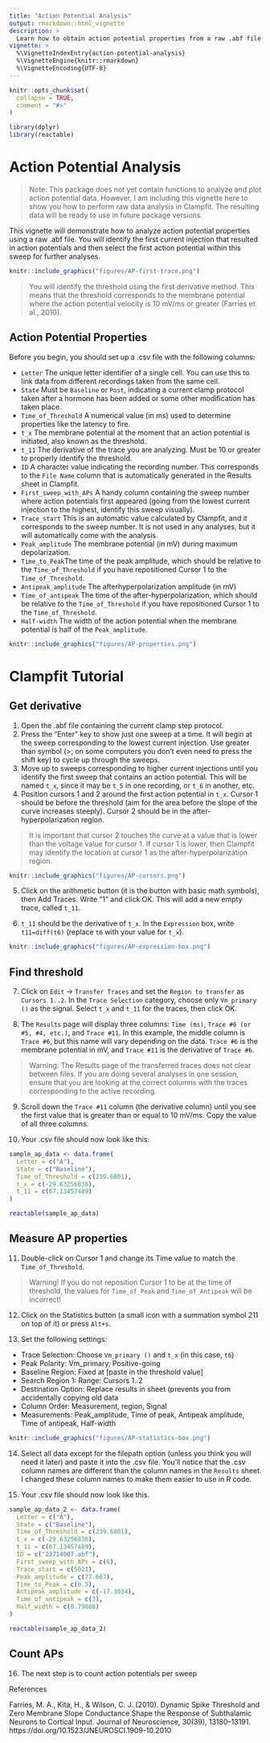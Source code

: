 ```yaml
---
title: "Action Potential Analysis"
output: rmarkdown::html_vignette
description: >
  Learn how to obtain action potential properties from a raw .abf file in Clampfit.
vignette: >
  %\VignetteIndexEntry{action-potential-analysis}
  %\VignetteEngine{knitr::rmarkdown}
  %\VignetteEncoding{UTF-8}
---
```


```r
knitr::opts_chunk$set(
  collapse = TRUE,
  comment = "#>"
)

library(dplyr)
library(reactable)
```

# Action Potential Analysis

> Note: This package does not yet contain functions to analyze and plot action potential data. However, I am including this vignette here to show you how to perform raw data analysis in Clampfit. The resulting data will be ready to use in future package versions.

This vignette will demonstrate how to analyze action potential properties using a raw .abf file. You will identify the first current injection that resulted in action potentials and then select the first action potential within this sweep for further analyses.

```r
knitr::include_graphics("figures/AP-first-trace.png")
```

> You will identify the threshold using the first derivative method. This means that the threshold corresponds to the membrane potential where the action potential velocity is 10 mV/ms or greater (Farries et al., 2010).

## Action Potential Properties

Before you begin, you should set up a .csv file with the following columns:

* `Letter` The unique letter identifier of a single cell. You can use this to link data from different recordings taken from the same cell.
* `State` Must be `Baseline` or `Post`, indicating a current clamp protocol taken after a hormone has been added or some other modification has taken place.
* `Time_of_Threshold` A numerical value (in ms) used to determine properties like the latency to fire.
* `t_x` The membrane potential at the moment that an action potential is initiated, also known as the threshold.
* `t_11` The derivative of the trace you are analyzing. Must be 10 or greater to properly identify the threshold.
* `ID` A character value indicating the recording number. This corresponds to the `File Name` column that is automatically generated in the Results sheet in Clampfit.
* `First_sweep_with_APs` A handy column containing the sweep number where action potentials first appeared (going from the lowest current injection to the highest, identify this sweep visually).
* `Trace_start` This is an automatic value calculated by Clampfit, and it corresponds to the sweep number. It is not used in any analyses, but it will automatically come with the analysis.
* `Peak_amplitude` The membrane potential (in mV) during maximum depolarization.
* `Time_to_Peak`The time of the peak amplitude, which should be relative to the `Time_of_Threshold` if you have repositioned Cursor 1 to the `Time_of_Threshold`.
* `Antipeak_amplitude` The afterhyperpolarization amplitude (in mV)
* `Time_of_antipeak` The time of the after-hyperpolarization, which should be relative to the `Time_of_Threshold` if you have repositioned Cursor 1 to the `Time_of_Threshold`.
* `Half-width` The width of the action potential when the membrane potential is half of the `Peak_amplitude`.

```r
knitr::include_graphics("figures/AP-properties.png")
```

# Clampfit Tutorial

## Get derivative

1. Open the .abf file containing the current clamp step protocol.
2. Press the “Enter” key to show just one sweep at a time. It will begin at the sweep corresponding to the lowest current injection. Use greater than symbol (>; on some computers you don’t even need to press the shift key) to cycle up through the sweeps.
3. Move up to sweeps corresponding to higher current injections until you identify the first sweep that contains an action potential. This will be named `t_x`, since it may be `t_5` in one recording, or `t_6` in another, etc. 
4. Position cursors 1 and 2 around the first action potential in `t_x`. Cursor 1 should be before the threshold (aim for the area before the slope of the curve increases steeply). Cursor 2 should be in the after-hyperpolarization region.

> It is important that cursor 2 touches the curve at a value that is lower than the voltage value for cursor 1. If cursor 1 is lower, then Clampfit may identify the location at cursor 1 as the after-hyperpolarization region.

```r
knitr::include_graphics("figures/AP-cursors.png")
```

5. Click on the arithmetic button (it is the button with basic math symbols), then Add Traces. Write "1" and click OK. This will add a new empty trace, called `t_11`.

6. `t_11` should be the derivative of `t_x`. In the `Expression` box, write `t11=diff(t6)` (replace `t6` with your value for `t_x`). 

```r
knitr::include_graphics("figures/AP-expression-box.png")
```

## Find threshold

7. Click on `Edit` -> `Transfer Traces` and set the `Region to transfer` as `Cursors 1..2`. In the `Trace Selection` category, choose only `Vm_primary ()` as the signal. Select `t_x` and `t_11` for the traces, then click OK.

8. The `Results` page will display three columns: `Time (ms)`, `Trace #6 (or #5, #4, etc.)`, and `Trace #11`. In this example, the middle column is `Trace #6`, but this name will vary depending on the data. `Trace #6` is the membrane potential in mV, and `Trace #11` is the derivative of `Trace #6`.

> Warning: The Results page of the transferred traces does not clear between files. If you are doing several analyses in one session, ensure that you are looking at the correct columns with the traces corresponding to the active recording.

9. Scroll down the `Trace #11` column (the derivative column) until you see the first value that is greater than or equal to 10 mV/ms. Copy the value of all three columns.

10. Your .csv file should now look like this:

```r
sample_ap_data <- data.frame(
  Letter = c("A"),
  State	= c("Baseline"),
  Time_of_Threshold = c(239.6001),
  t_x = c(-29.63256836),
  t_11 = c(67.13457489)
)

reactable(sample_ap_data)
```

## Measure AP properties

11. Double-click on Cursor 1 and change its Time value to match the `Time_of_Threshold`.

> Warning! If you do not reposition Cursor 1 to be at the time of threshold, the values for `Time_of_Peak` and `Time_of_Antipeak` will be incorrect!

12. Click on the Statistics button (a small icon with a summation symbol \u2211 on top of it) or press `Alt+s`.

13. Set the following settings:
* Trace Selection: Choose `Vm_primary ()` and `t_x` (in this case, `t6`)
* Peak Polarity: Vm_primary, Positive-going
* Baseline Region: Fixed at [paste in the threshold value]
* Search Region 1: Range: Cursors 1..2
* Destination Option: Replace results in sheet (prevents you from accidentally copying old data
* Column Order: Measurement, region, Signal
* Measurements: Peak_amplitude, Time of peak, Antipeak amplitude, Time of antipeak, Half-width

```r
knitr::include_graphics("figures/AP-statistics-box.png")
```

14. Select all data except for the filepath option (unless you think you will need it later) and paste it into the .csv file. You'll notice that the .csv column names are different than the column names in the `Results` sheet. I changed these column names to make them easier to use in R code.

15. Your .csv file should now look like this.

```r
sample_ap_data_2 <- data.frame(
  Letter = c("A"),
  State	= c("Baseline"),
  Time_of_Threshold = c(239.6001),
  t_x = c(-29.63256836),
  t_11 = c(67.13457489),
  ID = c("23714007.abf"),
  First_sweep_with_APs = c(6),
  Trace_start = c(5021),
  Peak_amplitude = c(77.667),
  Time_to_Peak = c(0.5),
  Antipeak_amplitude = c(-17.3034),
  Time_of_antipeak = c(3),
  Half_width = c(0.79088)
)

reactable(sample_ap_data_2)
```

## Count APs

16. The next step is to count action potentials per sweep


References

Farries, M. A., Kita, H., & Wilson, C. J. (2010). Dynamic Spike Threshold and Zero Membrane Slope Conductance Shape the Response of Subthalamic Neurons to Cortical Input. Journal of Neuroscience, 30(39), 13180–13191. https://doi.org/10.1523/JNEUROSCI.1909-10.2010
